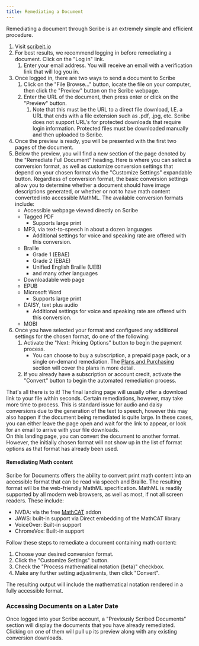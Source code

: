 ```yaml
---
title: Remediating a Document
---
```



Remediating a document through Scribe is an extremely simple and efficient procedure.
1. Visit [scribeit.io](https://scribeit.io)
1. For best results, we recommend logging in before remediating a document. Click on the "Log in" link.
    1. Enter your email address. You will receive an email with a verification link that will log you in.
1. Once logged in, there are two ways to send a document to Scribe
    1. Click on the "File Browse…" button, locate the file on your computer, then click the "Preview" button on the Scribe webpage.
    1. Enter the URL of the document, then press enter or click on the "Preview" button.
        1. Note that this must be the URL to a direct file download, I.E. a URL that ends with a file extension such as .pdf, .jpg, etc. Scribe does not support URL's for  protected downloads that require login information. Protected files must be downloaded manually and then uploaded to Scribe.
1. Once the preview is ready, you will be presented with the first two pages of the document.
1. Below the preview, you will find a new section of the page denoted by the "Remediate Full Document" heading. Here is where you can select a conversion format, as well as customize conversion settings that depend on your chosen format via the "Customize Settings" expandable button. Regardless of conversion format, the basic conversion settings allow you to determine whether a document should have image descriptions generated, or whether or not to have math content converted into accessible MathML. The available conversion formats include:
    * Accessible webpage viewed directly on Scribe
    * Tagged PDF
        * Supports large print
    * MP3, via text-to-speech in about a dozen languages
        * Additional settings for voice and speaking rate are offered with this conversion.
    * Braille
        * Grade 1 (EBAE)
        * Grade 2 (EBAE)
        * Unified English Braille (UEB)
        * and many other languages
    * Downloadable web page
    * EPUB
    * Microsoft Word
        * Supports large print
    * DAISY, text plus audio
        * Additional settings for voice and speaking rate are offered with this conversion.
    * MOBI
1. Once you have selected your format and configured any additional settings for the chosen format, do one of the following:
    1. Activate the "Next: Pricing Options" button to begin the payment process.
        * You can choose to buy a subscription, a prepaid page pack, or a single on-demand remediation. The [Plans and Purchasing](../plans) section will cover the plans in more detail.
    1. If you already have a subscription or account credit, activate the "Convert" button to begin the automated remediation process. 

That's all there is to it! The final landing page will usually offer a download link to your file within seconds. Certain remediations, however, may take more time to process. This is standard issue for audio and daisy conversions due to the generation of the text to speech, however this may also happen if the document being remediated is quite large. In these cases, you can either leave the page open and wait for the link to appear, or look for an email to arrive with your file downloads.  
On this landing page, you can convert the document to another format. However, the initially chosen format will not show up in the list of format options as that format has already been used.

#### Remediating Math content

Scribe for Documents offers the ability to convert print math content into an accessible format that can be read via speech and Braille. The resulting format will be the web-friendly MathML specification. MathML is readily supported by all modern web browsers, as well as most, if not all screen readers. These include:
* NVDA: via the free [MathCAT](https://addons.nvda-project.org/addons/MathCAT.en.html) addon
* JAWS: built-in support via Direct embedding of the MathCAT library
* VoiceOver: Built-in support
* ChromeVox: Built-in support

Follow these steps to remediate a document containing math content:
1. Choose your desired conversion format.
1. Click the "Customize Settings" button.
1. Check the "Process mathematical notation (beta)" checkbox.
1. Make any further setting adjustments, then click "Convert".

The resulting output will include the mathematical notation rendered in a fully accessible format.

### Accessing Documents on a Later Date

Once logged into your Scribe account, a "Previously Scribed Documents" section will display the documents that you have already remediated. Clicking on one of them will pull up its preview along with any existing conversion downloads.